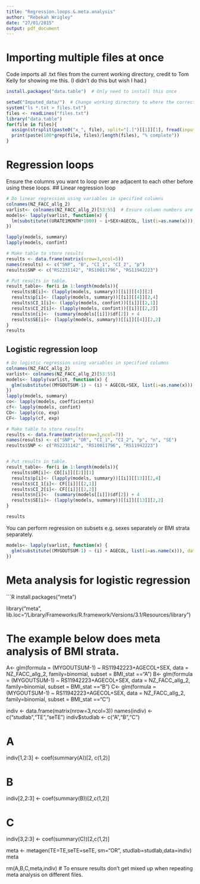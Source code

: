 ```yaml
---
title: "Regression.loops.&.meta.analysis"
author: "Rebekah Wrigley"
date: "27/01/2015"
output: pdf_document
---
```

# Importing multiple files at once
Code imports all .txt files from the current working directory, credit to Tom Kelly for showing me this. (I didn't do this but wish I had.)
```R
install.packages("data.table")  # Only need to install this once

setwd("Imputed_data/")  # Change working directory to where the correct files are.
system("ls *.txt > files.txt")
files <- readLines("files.txt")
library("data.table")
for(file in files){
  assign(strsplit(paste0("x_", file), split="[.]")[[1]][1], fread(input=file, data.table=F))  # Adds x_ in front of file names.
  print(paste(100*grep(file, files)/length(files), "% complete"))
}
```

# Regression loops
Ensure the columns you want to loop over are adjacent to each other before using these loops. 
## Linear regression loop
```R
# Do linear regression using variables in specified columns
colnames(NZ_FACC_allg_2)
varlist<- colnames(NZ_FACC_allg_2)[53:55]  # Ensure column numbers are correct.
models<- lapply(varlist, function(x) {
  lm(substitute((URATE1MONTH*1000) ~ i+SEX+AGECOL, list(i=as.name(x))), data= NZ_FACC_allg_2)
})

lapply(models, summary)
lapply(models, confint)

# Make table to store results
results <- data.frame(matrix(nrow=3,ncol=5))
names(results) <- c("SNP", "B", "CI_1", "CI_2", "p")
results$SNP <- c("RS2231142", "RS10011796", "RS11942223")

# Put results in table.
result_table<- for(i in 1:length(models)){
  results$B[i]<- (lapply(models, summary))[[i]][[4]][2]
  results$p[i]<- (lapply(models, summary))[[i]][[4]][2,4]
  results$CI_1[i]<- (lapply(models, confint))[[i]][[2,1]]
  results$CI_2[i]<- (lapply(models, confint))[[i]][[2,2]]
  results$n[i]<-  (summary(models[[i]])$df[2]) + 4
  results$SE[i]<- (lapply(models, summary))[[i]][[4]][2,2]
} 
results
```


## Logistic regression loop
```R
# Do logistic regression using variables in specified columns
colnames(NZ_FACC_allg_2)
varlist<- colnames(NZ_FACC_allg_2)[53:55]
models<- lapply(varlist, function(x) {
  glm(substitute((MYGOUTSUM-1) ~ (i) + AGECOL+SEX, list(i=as.name(x))), data= NZ_FACC_allg_2, family=binomial)
})
lapply(models, summary)
co<- lapply(models, coefficients)
cf<- lapply(models, confint)
CO<- lapply(co, exp)
CF<- lapply(cf, exp)

# Make table to store results
results <- data.frame(matrix(nrow=3,ncol=7))
names(results) <- c("SNP", "OR", "CI_1", "CI_2", "p", "n", "SE")
results$SNP <- c("RS2231142", "RS10011796", "RS11942223")


# Put results in table.
result_table<- for(i in 1:length(models)){
  results$OR[i]<- CO[[i]][[2]][1]
  results$p[i]<- (lapply(models, summary))[[i]][[13]][2,4]
  results$CI_1[i]<- CF[[i]][[2,1]]
  results$CI_2[i]<- CF[[i]][[2,2]]
  results$n[i]<-  (summary(models[[i]])$df[2]) + 4
  results$SE[i]<- (lapply(models, summary))[[i]][[13]][2,2]
}

results
```

You can perform regression on subsets e.g. sexes separately or BMI strata separately.
```R
models<- lapply(varlist, function(x) {
  glm(substitute((MYGOUTSUM-1) ~ (i) + AGECOL, list(i=as.name(x))), data= NZ_FACC_allg_2, family=binomial, subset=SEX==1)
})
```



# Meta analysis for logistic regression
```R
install.packages("meta")

library("meta", lib.loc="/Library/Frameworks/R.framework/Versions/3.1/Resources/library")

# The example below does meta analysis of BMI strata.
A<- glm(formula = (MYGOUTSUM-1) ~ RS11942223+AGECOL+SEX, data = NZ_FACC_allg_2, family=binomial, subset = BMI_stat =="A")
B<- glm(formula = (MYGOUTSUM-1) ~ RS11942223+AGECOL+SEX, data = NZ_FACC_allg_2, family=binomial, subset = BMI_stat =="B")
C<- glm(formula = (MYGOUTSUM-1) ~ RS11942223+AGECOL+SEX, data = NZ_FACC_allg_2, family=binomial, subset = BMI_stat =="C")

indiv <- data.frame(matrix(nrow=3,ncol=3))
names(indiv) <- c("studlab","TE","seTE")
indiv$studlab <- c("A","B","C")

# A
indiv[1,2:3] <- coef(summary(A))[2, c(1,2)]

# B
indiv[2,2:3] <- coef(summary(B))[2,c(1,2)]

# C
indiv[3,2:3] <- coef(summary(C))[2,c(1,2)]

meta <- metagen(TE=TE,seTE=seTE, sm="OR", studlab=studlab,data=indiv)
meta

rm(A,B,C,meta,indiv)  # To ensure results don't get mixed up when repeating meta analysis on different files.
